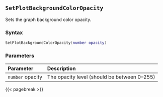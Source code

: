 ## `SetPlotBackgroundColorOpacity`

Sets the graph background color opacity\index{images!opacity}.

### Syntax {-}

``` .lua
SetPlotBackgroundColorOpacity(number opacity)
```
### Parameters {-}

**Parameter** | **Description**
| :-- | :-- |
| `number` opacity | The opacity level (should be between 0--255) |

{{< pagebreak >}}